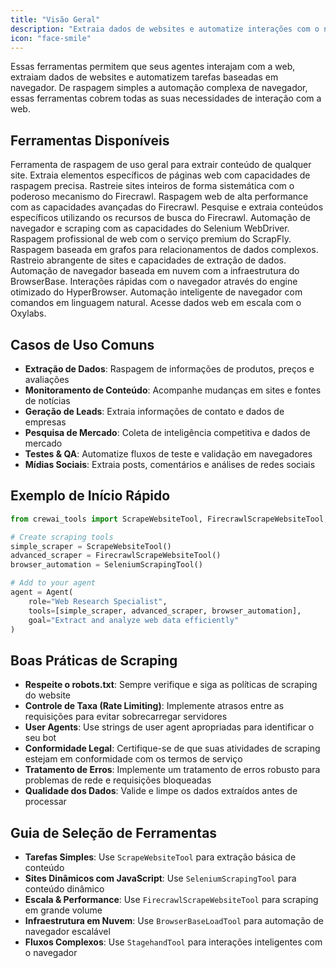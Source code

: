 ```yaml
---
title: "Visão Geral"
description: "Extraia dados de websites e automatize interações com o navegador utilizando poderosas ferramentas de scraping"
icon: "face-smile"
---
```


Essas ferramentas permitem que seus agentes interajam com a web, extraiam dados de websites e automatizem tarefas baseadas em navegador. De raspagem simples a automação complexa de navegador, essas ferramentas cobrem todas as suas necessidades de interação com a web.

## **Ferramentas Disponíveis**

<CardGroup cols={2}>
  <Card title="Ferramenta de Scrape de Website" icon="globe" href="/pt-BR/tools/web-scraping/scrapewebsitetool">
    Ferramenta de raspagem de uso geral para extrair conteúdo de qualquer site.
  </Card>

  <Card title="Ferramenta de Scrape de Elemento" icon="crosshairs" href="/pt-BR/tools/web-scraping/scrapeelementfromwebsitetool">
    Extraia elementos específicos de páginas web com capacidades de raspagem precisa.
  </Card>

  <Card title="Ferramenta Firecrawl Crawl" icon="spider" href="/pt-BR/tools/web-scraping/firecrawlcrawlwebsitetool">
    Rastreie sites inteiros de forma sistemática com o poderoso mecanismo do Firecrawl.
  </Card>

  <Card title="Ferramenta Firecrawl Scrape" icon="fire" href="/pt-BR/tools/web-scraping/firecrawlscrapewebsitetool">
    Raspagem web de alta performance com as capacidades avançadas do Firecrawl.
  </Card>

  <Card title="Ferramenta Firecrawl Search" icon="magnifying-glass" href="/pt-BR/tools/web-scraping/firecrawlsearchtool">
    Pesquise e extraia conteúdos específicos utilizando os recursos de busca do Firecrawl.
  </Card>

  <Card title="Ferramenta Selenium Scraping" icon="robot" href="/pt-BR/tools/web-scraping/seleniumscrapingtool">
    Automação de navegador e scraping com as capacidades do Selenium WebDriver.
  </Card>

  <Card title="Ferramenta ScrapFly" icon="plane" href="/pt-BR/tools/web-scraping/scrapflyscrapetool">
    Raspagem profissional de web com o serviço premium do ScrapFly.
  </Card>

  <Card title="Ferramenta ScrapGraph" icon="network-wired" href="/pt-BR/tools/web-scraping/scrapegraphscrapetool">
    Raspagem baseada em grafos para relacionamentos de dados complexos.
  </Card>

  <Card title="Ferramenta Spider" icon="spider" href="/pt-BR/tools/web-scraping/spidertool">
    Rastreio abrangente de sites e capacidades de extração de dados.
  </Card>

  <Card title="Ferramenta BrowserBase" icon="browser" href="/pt-BR/tools/web-scraping/browserbaseloadtool">
    Automação de navegador baseada em nuvem com a infraestrutura do BrowserBase.
  </Card>

  <Card title="Ferramenta HyperBrowser" icon="window-maximize" href="/pt-BR/tools/web-scraping/hyperbrowserloadtool">
    Interações rápidas com o navegador através do engine otimizado do HyperBrowser.
  </Card>

  <Card title="Ferramenta Stagehand" icon="hand" href="/pt-BR/tools/web-scraping/stagehandtool">
    Automação inteligente de navegador com comandos em linguagem natural.
  </Card>

  <Card title="Ferramenta Oxylabs Scraper" icon="globe" href="/pt-BR/tools/web-scraping/oxylabsscraperstool">
    Acesse dados web em escala com o Oxylabs.
  </Card>
</CardGroup>

## **Casos de Uso Comuns**

- **Extração de Dados**: Raspagem de informações de produtos, preços e avaliações
- **Monitoramento de Conteúdo**: Acompanhe mudanças em sites e fontes de notícias
- **Geração de Leads**: Extraia informações de contato e dados de empresas
- **Pesquisa de Mercado**: Coleta de inteligência competitiva e dados de mercado
- **Testes & QA**: Automatize fluxos de teste e validação em navegadores
- **Mídias Sociais**: Extraia posts, comentários e análises de redes sociais

## **Exemplo de Início Rápido**

```python
from crewai_tools import ScrapeWebsiteTool, FirecrawlScrapeWebsiteTool, SeleniumScrapingTool

# Create scraping tools
simple_scraper = ScrapeWebsiteTool()
advanced_scraper = FirecrawlScrapeWebsiteTool()
browser_automation = SeleniumScrapingTool()

# Add to your agent
agent = Agent(
    role="Web Research Specialist",
    tools=[simple_scraper, advanced_scraper, browser_automation],
    goal="Extract and analyze web data efficiently"
)
```

## **Boas Práticas de Scraping**

- **Respeite o robots.txt**: Sempre verifique e siga as políticas de scraping do website
- **Controle de Taxa (Rate Limiting)**: Implemente atrasos entre as requisições para evitar sobrecarregar servidores
- **User Agents**: Use strings de user agent apropriadas para identificar o seu bot
- **Conformidade Legal**: Certifique-se de que suas atividades de scraping estejam em conformidade com os termos de serviço
- **Tratamento de Erros**: Implemente um tratamento de erros robusto para problemas de rede e requisições bloqueadas
- **Qualidade dos Dados**: Valide e limpe os dados extraídos antes de processar

## **Guia de Seleção de Ferramentas**

- **Tarefas Simples**: Use `ScrapeWebsiteTool` para extração básica de conteúdo
- **Sites Dinâmicos com JavaScript**: Use `SeleniumScrapingTool` para conteúdo dinâmico
- **Escala & Performance**: Use `FirecrawlScrapeWebsiteTool` para scraping em grande volume
- **Infraestrutura em Nuvem**: Use `BrowserBaseLoadTool` para automação de navegador escalável
- **Fluxos Complexos**: Use `StagehandTool` para interações inteligentes com o navegador
